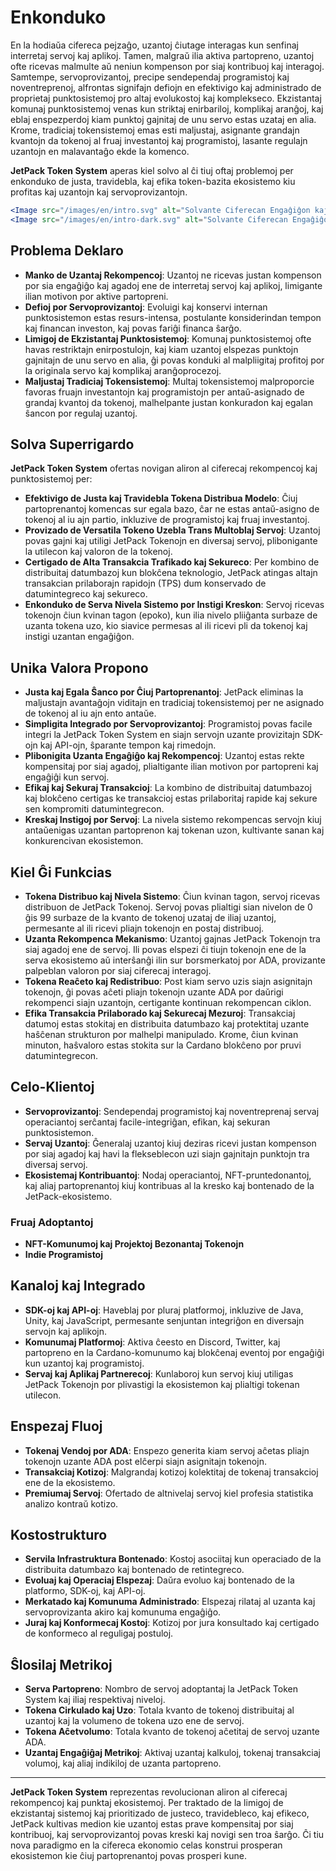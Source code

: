 
# Enkonduko

En la hodiaŭa cifereca pejzaĝo, uzantoj ĉiutage interagas kun senfinaj interretaj servoj kaj aplikoj. Tamen, malgraŭ ilia aktiva partopreno, uzantoj ofte ricevas malmulte aŭ neniun kompenson por siaj kontribuoj kaj interagoj. Samtempe, servoprovizantoj, precipe sendependaj programistoj kaj noventreprenoj, alfrontas signifajn defiojn en efektivigo kaj administrado de proprietaj punktosistemoj pro altaj evolukostoj kaj komplekseco. Ekzistantaj komunaj punktosistemoj venas kun striktaj enirbariloj, komplikaj aranĝoj, kaj eblaj enspezperdoj kiam punktoj gajnitaj de unu servo estas uzataj en alia. Krome, tradiciaj tokensistemoj emas esti maljustaj, asignante grandajn kvantojn da tokenoj al fruaj investantoj kaj programistoj, lasante regulajn uzantojn en malavantaĝo ekde la komenco.

**JetPack Token System** aperas kiel solvo al ĉi tiuj oftaj problemoj per enkonduko de justa, travidebla, kaj efika token-bazita ekosistemo kiu profitas kaj uzantojn kaj servoprovizantojn.

```jsx
<Image src="/images/en/intro.svg" alt="Solvante Ciferecan Engaĝiĝon kaj Rekompencojn - JetPack Token System" width={700} height={534} className="dark:hidden"/>
<Image src="/images/en/intro-dark.svg" alt="Solvante Ciferecan Engaĝiĝon kaj Rekompencojn - JetPack Token System" width={700} height={534} className="hidden dark:block"/>
```

## Problema Deklaro

- **Manko de Uzantaj Rekompencoj**: Uzantoj ne ricevas justan kompenson por sia engaĝiĝo kaj agadoj ene de interretaj servoj kaj aplikoj, limigante ilian motivon por aktive partopreni.
- **Defioj por Servoprovizantoj**: Evoluigi kaj konservi internan punktosistemon estas resurs-intensa, postulante konsiderindan tempon kaj financan investon, kaj povas fariĝi financa ŝarĝo.
- **Limigoj de Ekzistantaj Punktosistemoj**: Komunaj punktosistemoj ofte havas restriktajn enirpostulojn, kaj kiam uzantoj elspezas punktojn gajnitajn de unu servo en alia, ĝi povas konduki al malpliigitaj profitoj por la originala servo kaj komplikaj aranĝoprocezoj.
- **Maljustaj Tradiciaj Tokensistemoj**: Multaj tokensistemoj malproporcie favoras fruajn investantojn kaj programistojn per antaŭ-asignado de grandaj kvantoj da tokenoj, malhelpante justan konkuradon kaj egalan ŝancon por regulaj uzantoj.

## Solva Superrigardo

**JetPack Token System** ofertas novigan aliron al ciferecaj rekompencoj kaj punktosistemoj per:

- **Efektivigo de Justa kaj Travidebla Tokena Distribua Modelo**: Ĉiuj partoprenantoj komencas sur egala bazo, ĉar ne estas antaŭ-asigno de tokenoj al iu ajn partio, inkluzive de programistoj kaj fruaj investantoj.
- **Provizado de Versatila Tokeno Uzebla Trans Multoblaj Servoj**: Uzantoj povas gajni kaj utiligi JetPack Tokenojn en diversaj servoj, plibonigante la utilecon kaj valoron de la tokenoj.
- **Certigado de Alta Transakcia Trafikado kaj Sekureco**: Per kombino de distribuitaj datumbazoj kun blokĉena teknologio, JetPack atingas altajn transakcian prilaborajn rapidojn (TPS) dum konservado de datumintegreco kaj sekureco.
- **Enkonduko de Serva Nivela Sistemo por Instigi Kreskon**: Servoj ricevas tokenojn ĉiun kvinan tagon (epoko), kun ilia nivelo pliiĝanta surbaze de uzanta tokena uzo, kio siavice permesas al ili ricevi pli da tokenoj kaj instigi uzantan engaĝiĝon.

## Unika Valora Propono

- **Justa kaj Egala Ŝanco por Ĉiuj Partoprenantoj**: JetPack eliminas la maljustajn avantaĝojn viditajn en tradiciaj tokensistemoj per ne asignado de tokenoj al iu ajn ento antaŭe.
- **Simpligita Integrado por Servoprovizantoj**: Programistoj povas facile integri la JetPack Token System en siajn servojn uzante provizitajn SDK-ojn kaj API-ojn, ŝparante tempon kaj rimedojn.
- **Plibonigita Uzanta Engaĝiĝo kaj Rekompencoj**: Uzantoj estas rekte kompensitaj por siaj agadoj, plialtigante ilian motivon por partopreni kaj engaĝiĝi kun servoj.
- **Efikaj kaj Sekuraj Transakcioj**: La kombino de distribuitaj datumbazoj kaj blokĉeno certigas ke transakcioj estas prilaboritaj rapide kaj sekure sen kompromiti datumintegrecon.
- **Kreskaj Instigoj por Servoj**: La nivela sistemo rekompencas servojn kiuj antaŭenigas uzantan partoprenon kaj tokenan uzon, kultivante sanan kaj konkurencivan ekosistemon.

## Kiel Ĝi Funkcias

- **Tokena Distribuo kaj Nivela Sistemo**: Ĉiun kvinan tagon, servoj ricevas distribuon de JetPack Tokenoj. Servoj povas plialtigi sian nivelon de 0 ĝis 99 surbaze de la kvanto de tokenoj uzataj de iliaj uzantoj, permesante al ili ricevi pliajn tokenojn en postaj distribuoj.
- **Uzanta Rekompenca Mekanismo**: Uzantoj gajnas JetPack Tokenojn tra siaj agadoj ene de servoj. Ili povas elspezi ĉi tiujn tokenojn ene de la serva ekosistemo aŭ interŝanĝi ilin sur borsmerkatoj por ADA, provizante palpeblan valoron por siaj ciferecaj interagoj.
- **Tokena Reaĉeto kaj Redistribuo**: Post kiam servo uzis siajn asignitajn tokenojn, ĝi povas aĉeti pliajn tokenojn uzante ADA por daŭrigi rekompenci siajn uzantojn, certigante kontinuan rekompencan ciklon.
- **Efika Transakcia Prilaborado kaj Sekurecaj Mezuroj**: Transakciaj datumoj estas stokitaj en distribuita datumbazo kaj protektitaj uzante haŝĉenan strukturon por malhelpi manipulado. Krome, ĉiun kvinan minuton, haŝvaloro estas stokita sur la Cardano blokĉeno por pruvi datumintegrecon.

## Celo-Klientoj

- **Servoprovizantoj**: Sendependaj programistoj kaj noventreprenaj servaj operaciantoj serĉantaj facile-integriĝan, efikan, kaj sekuran punktosistemon.
- **Servaj Uzantoj**: Ĝeneralaj uzantoj kiuj deziras ricevi justan kompenson por siaj agadoj kaj havi la flekseblecon uzi siajn gajnitajn punktojn tra diversaj servoj.
- **Ekosistemaj Kontribuantoj**: Nodaj operaciantoj, NFT-pruntedonantoj, kaj aliaj partoprenantoj kiuj kontribuas al la kresko kaj bontenado de la JetPack-ekosistemo.

### Fruaj Adoptantoj

- **NFT-Komunumoj kaj Projektoj Bezonantaj Tokenojn**
- **Indie Programistoj**

## Kanaloj kaj Integrado

- **SDK-oj kaj API-oj**: Haveblaj por pluraj platformoj, inkluzive de Java, Unity, kaj JavaScript, permesante senjuntan integriĝon en diversajn servojn kaj aplikojn.
- **Komunumaj Platformoj**: Aktiva ĉeesto en Discord, Twitter, kaj partopreno en la Cardano-komunumo kaj blokĉenaj eventoj por engaĝiĝi kun uzantoj kaj programistoj.
- **Servaj kaj Aplikaj Partnerecoj**: Kunlaboroj kun servoj kiuj utiligas JetPack Tokenojn por plivastigi la ekosistemon kaj plialtigi tokenan utilecon.

## Enspezaj Fluoj

- **Tokenaj Vendoj por ADA**: Enspezo generita kiam servoj aĉetas pliajn tokenojn uzante ADA post elĉerpi siajn asignitajn tokenojn.
- **Transakciaj Kotizoj**: Malgrandaj kotizoj kolektitaj de tokenaj transakcioj ene de la ekosistemo.
- **Premiumaj Servoj**: Ofertado de altnivelaj servoj kiel profesia statistika analizo kontraŭ kotizo.

## Kostostrukturo

- **Servila Infrastruktura Bontenado**: Kostoj asociitaj kun operaciado de la distribuita datumbazo kaj bontenado de retintegreco.
- **Evoluaj kaj Operaciaj Elspezaj**: Daŭra evoluo kaj bontenado de la platformo, SDK-oj, kaj API-oj.
- **Merkatado kaj Komunuma Administrado**: Elspezaj rilataj al uzanta kaj servoprovizanta akiro kaj komunuma engaĝiĝo.
- **Juraj kaj Konformecaj Kostoj**: Kotizoj por jura konsultado kaj certigado de konformeco al reguligaj postuloj.

## Ŝlosilaj Metrikoj

- **Serva Partopreno**: Nombro de servoj adoptantaj la JetPack Token System kaj iliaj respektivaj niveloj.
- **Tokena Cirkulado kaj Uzo**: Totala kvanto de tokenoj distribuitaj al uzantoj kaj la volumeno de tokena uzo ene de servoj.
- **Tokena Aĉetvolumo**: Totala kvanto de tokenoj aĉetitaj de servoj uzante ADA.
- **Uzantaj Engaĝiĝaj Metrikoj**: Aktivaj uzantaj kalkuloj, tokenaj transakciaj volumoj, kaj aliaj indikiloj de uzanta partopreno.

---

**JetPack Token System** reprezentas revolucionan aliron al ciferecaj rekompencoj kaj punktaj ekosistemoj. Per traktado de la limigoj de ekzistantaj sistemoj kaj prioritizado de justeco, travidebleco, kaj efikeco, JetPack kultivas medion kie uzantoj estas prave kompensitaj por siaj kontribuoj, kaj servoprovizantoj povas kreski kaj novigi sen troa ŝarĝo. Ĉi tiu nova paradigmo en la cifereca ekonomio celas konstrui prosperan ekosistemon kie ĉiuj partoprenantoj povas prosperi kune.
